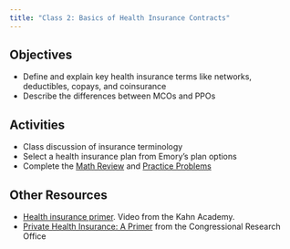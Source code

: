 ```yaml
---
title: "Class 2: Basics of Health Insurance Contracts"
---
```


## Objectives
- Define and explain key health insurance terms like networks, deductibles, copays, and coinsurance
- Describe the differences between MCOs and PPOs

## Activities 
- Class discussion of insurance terminology
- Select a health insurance plan from Emory's plan options
- Complete the [Math Review](/resources/review1.html) and [Practice Problems](/resources/review2.html)

## Other Resources
- [Health insurance primer](https://www.youtube.com/watch?v=jdP0bBU0rV8). Video from the Kahn Academy.
- [Private Health Insurance: A Primer](https://crsreports.congress.gov/product/pdf/R/R47507) from the Congressional Research Office
